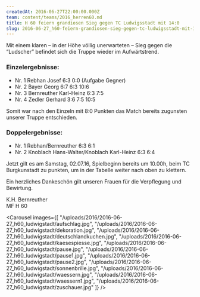 ```yaml
---
createdAt: 2016-06-27T22:00:00.000Z
team: content/teams/2016_herren60.md
title: H 60 feiern grandiosen Sieg gegen TC Ludwigsstadt mit 14:0
slug: 2016-06-27_h60-feiern-grandiosen-sieg-gegen-tc-ludwigsstadt-mit-14-0
---
```

Mit einem klaren – in der Höhe völlig unerwarteten – Sieg gegen die “Ludscher” befindet sich die Truppe wieder im Aufwärtstrend.

### Einzelergebnisse:

- Nr. 1 Rebhan Josef 6:3 0:0 (Aufgabe Gegner)
- Nr. 2 Bayer Georg 6:7 6:3 10:6
- Nr. 3 Bernreuther Karl-Heinz 6:3 7:5
- Nr. 4 Zedler Gerhard 3:6 7:5 10:5

Somit war nach den Einzeln mit 8:0 Punkten das Match bereits zugunsten unserer Truppe entschieden.

### Doppelergebnisse:

- Nr. 1 Rebhan/Bernreuther 6:3 6:1
- Nr. 2 Knoblach Hans-Walter/Knoblach Karl-Heinz 6:3 6:4

Jetzt gilt es am Samstag, 02.07.16, Spielbeginn bereits um 10.00h, beim TC Burgkunstadt zu punkten, um in der Tabelle weiter nach oben zu klettern.

Ein herzliches Dankeschön gilt unseren Frauen für die Verpflegung und Bewirtung.

K.H. Bernreuther  
MF H 60

<Carousel images={[
  "/uploads/2016/2016-06-27_h60_ludwigstadt/aufschlag.jpg",
  "/uploads/2016/2016-06-27_h60_ludwigstadt/dekoration.jpg",
  "/uploads/2016/2016-06-27_h60_ludwigstadt/deutschlandkuchen.jpg",
  "/uploads/2016/2016-06-27_h60_ludwigstadt/kaesespiesse.jpg",
  "/uploads/2016/2016-06-27_h60_ludwigstadt/pause.jpg",
  "/uploads/2016/2016-06-27_h60_ludwigstadt/pause1.jpg",
  "/uploads/2016/2016-06-27_h60_ludwigstadt/pause2.jpg",
  "/uploads/2016/2016-06-27_h60_ludwigstadt/sonnenbrille.jpg",
  "/uploads/2016/2016-06-27_h60_ludwigstadt/waessern.jpg",
  "/uploads/2016/2016-06-27_h60_ludwigstadt/waessern1.jpg",
  "/uploads/2016/2016-06-27_h60_ludwigstadt/zuschauer.jpg"
]} />
